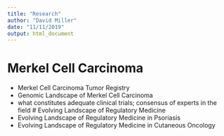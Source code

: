 ```yaml
---
title: "Research"
author: "David Miller"
date: "11/11/2019"
output: html_document
---
```


# Merkel Cell Carcinoma   
- Merkel Cell Carcinoma Tumor Registry
- Genomic Landscape of Merkel Cell Carcinoma  
- what constitutes adequate clinical trials; consensus of experts in the field
# Evolving Landscape of Regulatory Medicine 
- Evolving Landscape of Regulatory Medicine in Psoriasis
- Evolving Landscape of Regulatory Medicine in Cutaneous Oncology
